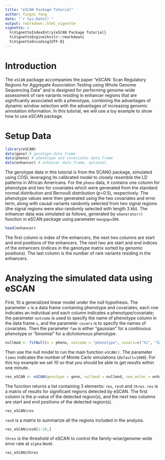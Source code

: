 ```yaml
---
title: "eSCAN Package Tutorial"
author: Yingxi Yang
date: "`r Sys.Date()`"
output: rmarkdown::html_vignette
vignette: >
  %\VignetteIndexEntry{eSCAN Package Tutorial}
  %\VignetteEngine{knitr::rmarkdown}
  %\VignetteEncoding{UTF-8}
---
```


# Introduction 

The `eSCAN` package accompanies the paper "eSCAN: Scan Regulatory Regions for Aggregate Association Testing using Whole Genome Sequencing Data" and is designed for performing genome-wide assessment of rare variants residing in enhancer regions that are significantly associated with a phenotype, combining the advantages of dynamic window selection with the advantages of increasing genomic annotation information. In this tutorial, we will use a toy example to show how to use eSCAN package.

# Setup Data

```r
library(eSCAN)
data(geno) # genotype data frame
data(pheno) # phenotype and covariates data frame
data(enhancer) # enhancer data frame, optional
```
The genotype data in this tutorial is from the SCANG package, simulated using COSI, leveraging its calibrated model to closely resemble the LD patterns in African Americans. For the `pheno` data, it contains one column for phenotype and two for covariates which were generated from the standard normal distribution and Bernoulli distribution (p=0.5), respectively. The phenotype values were then generated using the two covariates and error term, along with causal variants randomly selected from two signal regions (the signal regions were also randomly selected with length 3 kb). The enhancer data was simulated as follows, generated by `eGenerator()` function in eSCAN package using parameter `maxgap=300`.
```r
head(enhancer)
```

The first column is index of the enhancers, the next two columns are start and end positions of the enhancers. The next two are start and end indices of the enhancers (indices in the genotype matrix sorted by genomic positions). The last column is the number of rare variants residing in the enhancers.

# Analyzing the simulated data using eSCAN

First, fit a generalized linear model under the null hypothesis. The parameter `x` is a data frame containing phenotype and covariates, each row indicates an individual and each column indicates a phenotype/covariate; the parameter `outcome` is used to specify the name of phenotype column in the data frame `x`, and the parameter `covars` is to specify the names of covariates. Then the parameter `fam` is either "gaussian" for a continuous phenotype or "binomial" for a dichotomous phenotype.

```r
nullmod <- fitNull(x = pheno, outcome = "phenotype", covars=c("X1", "X2"), fam="gaussian")
```

Then use the null model to run the main function `eSCAN()`. The parameter `times` indicates the number of Monte Carlo simulations (`default=1000`). For this toy example we set 10 so that you should be able to get results within one minute.

```r
res_eSCAN <- eSCAN(genotype = geno, nullmod = nullmod, new_enloc = enhancer, times=10, alpha=0.05, analy=FALSE)
```

The function returns a list containing 3 elements: `res`, `res0` and `thres`. `res` is a matrix of results for significant regions detected by eSCAN. The first column is the p-value of the detected region(s), and the next two columns are start and end positions of the detected region(s).
```r
res_eSCAN$res
```

`res0` is a matrix to summarize all the regions included in the analysis.
```r
res_eSCAN$res0[1:10,]
```

`thres` is the threshold of eSCAN to control the family-wise/genome-wide error rate at `alpha` level.
```r
res_eSCAN$thres
```

